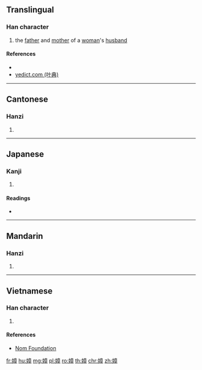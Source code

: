 ==Translingual==

===Han character===
{{Han char|rn=38|rad=女|as=11|sn=14|four=40446|canj=VYTJ|ids=⿰女章}}

# {{lb|cmn|archaic}} the [[father]] and [[mother]] of a [[woman]]'s [[husband]]

====References====
* {{Han ref|kx=0269.310|dkj=06649|dj=0537.200|hdz=21078.050|uh=5ADC|ud=23260|bh=E16B|bd=57707}}
* [http://yedict.com/htm/5A/5ADC.htm yedict.com (叶典)]

----

==Cantonese==

===Hanzi===
{{yue-hanzi|jyut=[[zoeng1]]|y=jeung1}}

# {{defn|lang=yue|sort=女11}}

----

==Japanese==

===Kanji===
{{ja-kanji|grade=|rs=女11}}

# {{defn|lang=ja|sort=女11}}

====Readings====
* {{ja-readings|on=[[しゃう]] (shau)|kun=[[しうと]] (shiuto), [[しうとめ]] (shiutome)}}

----

==Mandarin==

===Hanzi===
{{cmn-hanzi|pin=[[zhāng]] ([[zhang1]])|wg=chang<sup>1</sup>}}

# {{defn|lang=cmn|sort=女11}}

----

==Vietnamese==

===Han character===
{{vi-readings|rs=女11|hanviet=chương}}

# {{defn|lang=vi|sort=女11}}

====References====
* [http://nomfoundation.org/common/nom_details.php?codepoint=5adc Nom Foundation]

[[fr:嫜]]
[[hu:嫜]]
[[mg:嫜]]
[[pl:嫜]]
[[ro:嫜]]
[[th:嫜]]
[[chr:嫜]]
[[zh:嫜]]